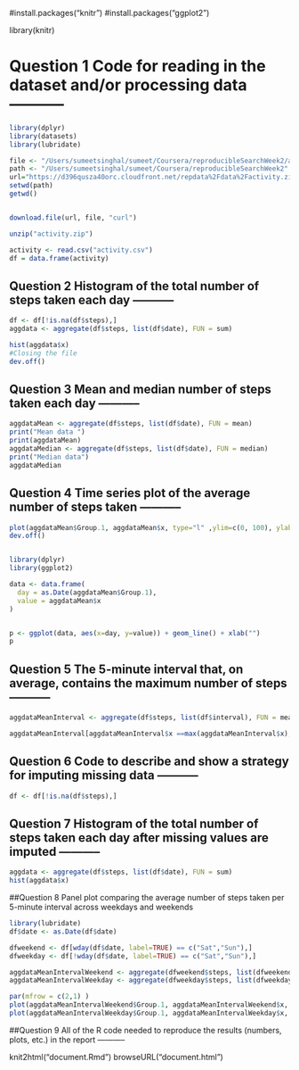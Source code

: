 #install.packages("knitr")
#install.packages("ggplot2")

library(knitr)

# Question 1 Code for reading in the dataset and/or processing  data-----------

```r


library(dplyr)
library(datasets)
library(lubridate)

file <- "/Users/sumeetsinghal/sumeet/Coursera/reproducibleSearchWeek2/activity.zip"
path <- "/Users/sumeetsinghal/sumeet/Coursera/reproducibleSearchWeek2"
url="https://d396qusza40orc.cloudfront.net/repdata%2Fdata%2Factivity.zip"
setwd(path)
getwd()


download.file(url, file, "curl")

unzip("activity.zip")

activity <- read.csv("activity.csv")
df = data.frame(activity)

```

## Question 2 Histogram of the total number of steps taken each day  -----------

```r
df <- df[!is.na(df$steps),]
aggdata <- aggregate(df$steps, list(df$date), FUN = sum)

hist(aggdata$x)
#Closing the file
dev.off()

```
## Question  3 Mean and median number of steps taken each day  -----------

```r
aggdataMean <- aggregate(df$steps, list(df$date), FUN = mean)
print("Mean data ")
print(aggdataMean)
aggdataMedian <- aggregate(df$steps, list(df$date), FUN = median)
print("Median data")
aggdataMedian

```


## Question  4 Time series plot of the average number of steps taken  -----------

```r
plot(aggdataMean$Group.1, aggdataMean$x, type="l" ,ylim=c(0, 100), ylab="steps")
dev.off()


library(dplyr)
library(ggplot2)

data <- data.frame(
  day = as.Date(aggdataMean$Group.1),
  value = aggdataMean$x
)


p <- ggplot(data, aes(x=day, y=value)) + geom_line() + xlab("")
p
```

## Question 5 The 5-minute interval that, on average, contains the maximum number of steps -----------

```r

aggdataMeanInterval <- aggregate(df$steps, list(df$interval), FUN = mean)

aggdataMeanInterval[aggdataMeanInterval$x ==max(aggdataMeanInterval$x),]
```

## Question  6 Code to describe and show a strategy for imputing missing data  -----------

```r

df <- df[!is.na(df$steps),]

```

## Question 7 Histogram of the total number of steps taken each day after missing values are imputed  -----------

```r

aggdata <- aggregate(df$steps, list(df$date), FUN = sum)
hist(aggdata$x)
```

##Question  8 Panel plot comparing the average number of steps taken per 5-minute interval across weekdays and weekends  

```r

library(lubridate)
df$date <- as.Date(df$date)

dfweekend <- df[wday(df$date, label=TRUE) == c("Sat","Sun"),]
dfweekday <- df[!wday(df$date, label=TRUE) == c("Sat","Sun"),]

aggdataMeanIntervalWeekend <- aggregate(dfweekend$steps, list(dfweekend$interval), FUN = mean)
aggdataMeanIntervalWeekday <- aggregate(dfweekday$steps, list(dfweekday$interval), FUN = mean)

par(mfrow = c(2,1) )
plot(aggdataMeanIntervalWeekend$Group.1, aggdataMeanIntervalWeekend$x, type="l" ,ylim=c(0, 250), ylab="steps")
plot(aggdataMeanIntervalWeekday$Group.1, aggdataMeanIntervalWeekday$x, type="l" ,ylim=c(0, 250), ylab="steps")
```


##Question  9 All of the R code needed to reproduce the results (numbers, plots, etc.) in the report  -----------
 

knit2html("document.Rmd")
browseURL("document.html")
